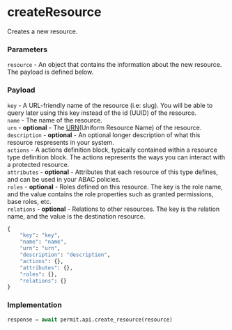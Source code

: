 # createResource

Creates a new resource.

### Parameters

`resource` - An object that contains the information about the new resource. The payload is defined below.<br/>

### Payload

`key` - A URL-friendly name of the resource (i.e: slug). You will be able to query later using this key instead of the id (UUID) of the resource.<br/>
`name` - The name of the resource.<br/>
`urn` - **optional** - The [URN](https://en.wikipedia.org/wiki/Uniform_Resource_Name)(Uniform Resource Name) of the resource.<br/>
`description` - **optional** - An optional longer description of what this resource respresents in your system.<br/>
`actions` - A actions definition block, typically contained within a resource type definition block. The actions represents the ways you can interact with a protected resource.<br/>
`attributes` - **optional** - Attributes that each resource of this type defines, and can be used in your ABAC policies.<br/>
`roles` - **optional** - Roles defined on this resource. The key is the role name, and the value contains the role properties such as granted permissions, base roles, etc.<br/>
`relations` - **optional** - Relations to other resources. The key is the relation name, and the value is the destination resource.<br/>

```python
{
	"key": "key",
	"name": "name",
	"urn": "urn",
	"description": "description",
	"actions": {},
	"attributes": {},
	"roles": {},
	"relations": {}
}
```

### Implementation

```python
response = await permit.api.create_resource(resource)
```
